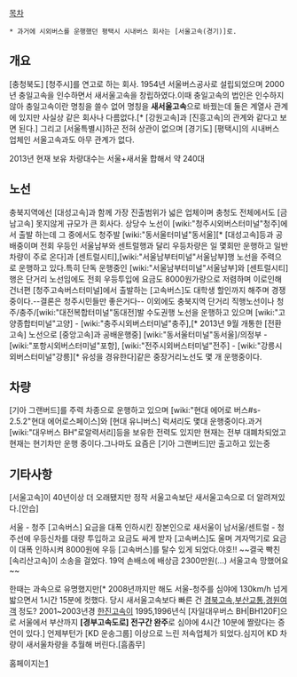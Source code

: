 [[목차]]

 * 과거에 시외버스를 운행했던 평택시 시내버스 회사는 [서울고속(경기)]로.

== 개요 ==
[충청북도] [청주시]를 연고로 하는 회사. 1954년 서울버스공사로 설립되었으며 2000년 충일고속을 인수하면서 새서울고속을 창립하였다.이때 충일고속의 법인은 인수하지 않아 충일고속이란 명칭을 쓸수 없어 명칭을 '''새서울고속'''으로 바꿨는데 둘은 계열사 관계에 있지만 사실상 같은 회사나 다름없다.[* [강원고속]과 [진흥고속]의 관계와 같다고 보면 된다.] 그리고 [서울특별시]하곤 전혀 상관이 없으며 [경기도] [평택시]의 시내버스 업체인 서울고속과도 아무 관계가 없다.

2013년 현재 보유 차량대수는 서울+새서울 합해서 약 240대

== 노선 ==
충북지역에선 [대성고속]과 함께 가장 진출범위가 넓은 업체이며 충청도 전체에서도 [금남고속] 못지않게 규모가 큰 회사다.
상당수 노선이 [wiki:"청주시외버스터미널"청주]에서 출발 하는데 그 중에서도 청주발 [wiki:"동서울터미널"동서울][* [대성고속]등과 공배중이며 전회 우등인 서울남부와 센트럴행과 달리 우등차량은 일 몇회만 운행하고 일반차량이 주로 온다]과 [센트럴시티],[wiki:"서울남부터미널"서울남부]행 노선을 주력으로 운행하고 있다.특히 단독 운행중인 [wiki:"서울남부터미널"서울남부]와 [센트럴시티]행은 단거리 노선임에도 전회 우등투입에 요금도 8000원가량으로 저렴하며 이로인해 건너편 [청주고속버스터미널]에서 출발하는 [고속버스]도 대학생 할인까지 해주며 경쟁중이다.--결론은 청주시민들만 좋은거다--
이외에도 충북지역 단거리 직행노선이나 청주/충주/[wiki:"대전복합터미널"동대전]발 수도권행 노선을 운행하고 있으며 [wiki:"고양종합터미널"고양] - [wiki:"충주시외버스터미널"충주],[* 2013년 9월 개통한 [전환고속] 노선으로 [중앙고속]과 공배운행중] [wiki:"동서울터미널"동서울]/의정부 - [wiki:"포항시외버스터미널"포항], [wiki:"전주시외버스터미널"전주] - [wiki:"강릉시외버스터미널"강릉][* 유성을 경유한다]같은  중장거리노선도 몇 개 운행중이다.

== 차량 ==
[기아 그랜버드]를 주력 차종으로 운행하고 있으며 [wiki:"현대 에어로 버스#s-2.5.2"현대 에어로스페이스]와 [현대 유니버스] 럭셔리도 몇대 운행중이다.과거 [wiki:"대우버스 BH"로알력서리]등을 보유한 전력도 있지만 현재는 전부 대폐차되었고 현재는 현기차만 운행 중이다.그나마도 요즘은 [기아 그랜버드]만 출고하고 있는중

== 기타사항 ==
[서울고속]이 40년이상 더 오래됐지만 정작 서울고속보단 새서울고속으로 더 알려져있다.[안습]

서울 - 청주 [고속버스] 요금을 대폭 인하시킨 장본인으로 새서울이 남서울/센트럴 - 청주선에 우등신차를 대량 투입하고 요금도 싸게 받자 [고속버스]도 울며 겨자먹기로 요금이 대폭 인하시켜 8000원에 우등 [고속버스]를 탈수 있게 되었다.야호!! ~~결국 빡친 [속리산고속]이 소송을 걸었다. 19억 손배소에 배상금 2300만원(...) 서울고속 망했어요~~

한때는 과속으로 유명했지만[* 2008년까지만 해도 서울-청주를 심야에 130km/h 넘게 밟으면서 1시간 15분에 컷했다. 당시 새서울고속보다 빠른 건 [[경북고속]],[[부산교통]],[[경원여객]] 정도? 2001~2003년경 [[한진그룹|한진고속]]이 1995,1996년식 [자일대우버스 BH|BH120F]으로 서울에서 부산까지 '''[경부고속도로] 전구간 완주'''로 심야에 4시간 10분에 짤랐다는 증언이 있다.] 언제부턴가 [KD 운송그룹] 이상으로 느린 저속업체가 되었다.심지어 KD 차량이 새서울차량을 추월해 버린다.[흠좀무]

홈페이지는[http://www.seoulexpress.co.kr/]
